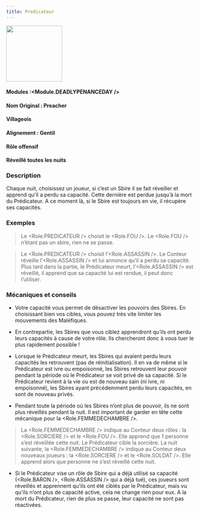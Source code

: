 ```yaml
---
title: Predicateur
---
```



<img src='/img/blood-on-the-clocktower/roles/predicateur.png' height='150' />

#### Modules :<Module.DEADLYPENANCEDAY />
#### Nom Original : Preacher
#### Villageois
#### Alignement : Gentil
#### Rôle offensif
#### Réveillé toutes les nuits

### Description
Chaque nuit, choisissez un joueur, si c’est un Sbire il se fait réveiller et apprend qu’il a perdu sa capacité. Cette dernière est perdue jusqu’à la mort du Prédicateur. A ce moment là, si le Sbire est toujours en vie, il récupère ses capacités.

### Exemples

> Le <Role.PREDICATEUR /> choisit le <Role.FOU />. Le <Role.FOU /> n’étant pas un sbire, rien ne se passe.

> Le <Role.PREDICATEUR /> choisit l’<Role.ASSASSIN />. Le Conteur réveille l’<Role.ASSASSIN /> et lui annonce qu’il a perdu sa capacité.
Plus tard dans la partie, le Prédicateur meurt, l’<Role.ASSASSIN /> est réveillé, il apprend que sa capacité lui est rendue, il peut donc l’utiliser.



### Mécaniques et conseils

- Votre capacité vous permet de désactiver les pouvoirs des Sbires. En choisissant bien vos cibles, vous pouvez très vite limiter les mouvements des Maléfiques.

- En contrepartie, les Sbires que vous ciblez apprendront qu’ils ont perdu leurs capacités à cause de votre rôle. Ils chercheront donc à vous tuer le plus rapidement possible !

- Lorsque le Prédicateur meurt, les Sbires qui avaient perdu leurs capacités les retrouvent (pas de réinitialisation). Il en va de même si le Prédicateur est ivre ou empoisonné, les Sbires retrouvent leur pouvoir pendant la période où le Prédicateur se voit privé de sa capacité. Si le Prédicateur revient à la vie ou est de nouveau sain (ni ivre, ni empoisonné), les Sbires ayant précédemment perdu leurs capacités, en sont de nouveau privés.

- Pendant toute la période où les Sbires n’ont plus de pouvoir, ils ne sont plus réveillés pendant la nuit. Il est important de garder en tête cette mécanique pour la <Role.FEMMEDECHAMBRE />.

>La <Role.FEMMEDECHAMBRE /> indique au Conteur deux rôles : la <Role.SORCIERE /> et le <Role.FOU />. Elle apprend que 1 personne s’est réveillée cette nuit. Le Prédicateur cible la sorcière. La nuit suivante, la <Role.FEMMEDECHAMBRE /> indique au Conteur deux nouveaux joueurs : la <Role.SORCIERE /> et le <Role.SOLDAT />. Elle apprend alors que personne ne s’est réveillé cette nuit.

- Si le Prédicateur vise un rôle de Sbire qui a déjà utilisé sa capacité (<Role.BARON />, <Role.ASSASSIN /> qui a déjà tué), ces joueurs sont réveillés et apprennent qu’ils ont été ciblés par le Prédicateur, mais vu qu’ils n’ont plus de capacité active, cela ne change rien pour eux. A la mort du Prédicateur, rien de plus se passe, leur capacité ne sont pas réactivées.
